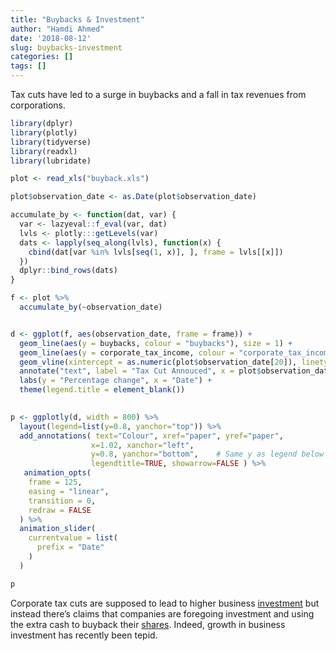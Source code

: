 ```yaml
---
title: "Buybacks & Investment"
author: "Hamdi Ahmed"
date: '2018-08-12'
slug: buybacks-investment
categories: []
tags: []
---
```


Tax cuts have led to a surge in buybacks and a fall in tax revenues from corporations.




``` r
library(dplyr)
library(plotly)
library(tidyverse)
library(readxl)
library(lubridate)

plot <- read_xls("buyback.xls")

plot$observation_date <- as.Date(plot$observation_date)

accumulate_by <- function(dat, var) {
  var <- lazyeval::f_eval(var, dat)
  lvls <- plotly:::getLevels(var)
  dats <- lapply(seq_along(lvls), function(x) {
    cbind(dat[var %in% lvls[seq(1, x)], ], frame = lvls[[x]])
  })
  dplyr::bind_rows(dats)
}

f <- plot %>%
  accumulate_by(~observation_date)


d <- ggplot(f, aes(observation_date, frame = frame)) +
  geom_line(aes(y = buybacks, colour = "buybacks"), size = 1) + 
  geom_line(aes(y = corporate_tax_income, colour = "corporate_tax_income"), size = 1) +
  geom_vline(xintercept = as.numeric(plot$observation_date[20]), linetype = "dashed", ) +
  annotate("text", label = "Tax Cut Annouced", x = plot$observation_date[17], y = -45, color = "black") +
  labs(y = "Percentage change", x = "Date") +
  theme(legend.title = element_blank())
  
```

``` r
p <- ggplotly(d, width = 800) %>%
  layout(legend=list(y=0.8, yanchor="top")) %>% 
  add_annotations( text="Colour", xref="paper", yref="paper",
                  x=1.02, xanchor="left",
                  y=0.8, yanchor="bottom",    # Same y as legend below
                  legendtitle=TRUE, showarrow=FALSE ) %>%
   animation_opts(
    frame = 125,
    easing = "linear",
    transition = 0, 
    redraw = FALSE
  ) %>% 
  animation_slider(
    currentvalue = list(
      prefix = "Date"
    )
  )


```

```r

p

```



Corporate tax cuts are supposed to lead to higher business [investment](https://www.bloomberg.com/view/articles/2017-11-17/yes-a-corporate-tax-cut-would-increase-investment) but instead there’s claims that companies are foregoing investment and using the extra cash to buyback their [shares](http://theweek.com/articles/787966/ban-share-buybacks?utm_source=dlvr.it&utm_medium=twitter). Indeed, growth in business investment has recently been tepid.

